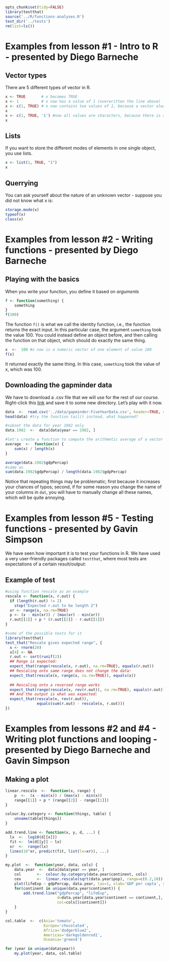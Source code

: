 ```r
opts_chunk$set(tidy=FALSE)
library(testthat)
source('../R/functions-analyses.R')
test_dir('../tests')
rm(list=ls())
```

# Examples from lesson #1 - Intro to R - presented by Diego Barneche  

## Vector types

There are 5 different types of vector in R.  
```r
x <- TRUE       # x becomes TRUE
x <- 1          # x now has a value of 1 (overwritten the line above)
x <- c(1, TRUE) # x now contains two values of 1, because a vector always stores the same mode of elements
x
x <- c(1, TRUE, '1') #now all values are characters, because there is a underlying hierarchy. For instance, if there is one element of mode 'character' in your vector, then all elements will be treated as so
x
```

## Lists  
If you want to store the different modes of elements in one single object, you use lists.  
```r
x <- list(1, TRUE, "1")
x
```

## Querrying  
You can ask yourself about the nature of an unknown vector - suppose you did not know what x is:  
```r
storage.mode(x)
typeof(x)
class(x)
```

# Examples from lesson #2 - Writing functions - presented by Diego Barneche  

## Playing with the basics  
When you write your function, you define it based on *arguments*  
```r
f <- function(something) {
    something
}
f(100)
```
The function `f()` is what we call the identity function, i.e., the function returns the exact input. In this particular case, the argument `something` took the value 100. You could instead define an object before, and then calling the function on that object, which should do exactly the same thing.  
```r
x  <-  100 #x now is a numeric vector of one element of value 100
f(x)
```
It returned exactly the same thing. In this case, `something` took the value of x, which was 100.  

## Downloading the gapminder data
We have to download a .csv file that we will use for the rest of our course. Right-click this [link][id] and save it to some new directory. Let's play with it now. 
```r
data  <-  read.csv('../data/gapminder-FiveYearData.csv', header=TRUE, stringsAsFactors=FALSE)
head(data) #try the function tail() instead, what happened?

#subset the data for year 1982 only
data.1982  <-  data[data$year == 1982, ]

#let's create a function to compute the arithmetic average of a vector
average  <-  function(x) {
    sum(x) / length(x)
}

average(data.1982$gdpPercap)
#same as 
sum(data.1982$gdpPercap) / length(data.1982$gdpPercap)
```
Notice that repeating things may be problematic; first because it increases your chances of typos; second, if for some reason you change the name of your columns in `dat`, you will have to manually change all these names, which will be quite annoying.  

# Examples from lesson #5 - Testing functions - presented by Gavin Simpson  
We have seen how important it is to test your functions in R. We have used a very user-friendly packages called `testthat`, where most tests are expectations of a certain result/output:  

## Example of test  
```r
#using function rescale as an example
rescale <- function(x, r.out) {
  if (length(r.out) != 2)
    stop("Expected r.out to be length 2")
  xr <- range(x, na.rm=TRUE)
  p <- (x - min(xr)) / (max(xr) - min(xr))
  r.out[[1]] + p * (r.out[[2]] - r.out[[1]])
}

#some of the possible tests for it
library(testthat)
test_that("Rescale gives expected range", {
  x <- rnorm(20)
  x[4] <- NA
  r.out <- sort(runif(2))
  ## Range is expected:
  expect_that(range(rescale(x, r.out), na.rm=TRUE), equals(r.out))
  ## Rescaling onto same range does not change the data:
  expect_that(rescale(x, range(x, na.rm=TRUE)), equals(x))
  
  ## Rescaling onto a reversed range works
  expect_that(range(rescale(x, rev(r.out)), na.rm=TRUE), equals(r.out))
  ## And the output is what was expected:
  expect_that(rescale(x, rev(r.out)),
              equals(sum(r.out) - rescale(x, r.out)))
})
```

# Examples from lessons #2 and #4 - Writing plot functions and looping - presented by Diego Barneche and Gavin Simpson  

## Making a plot  
```r
linear.rescale  <-  function(x, range) {
    p  <-  (x - min(x)) / (max(x) - min(x))
    range[[1]] + p * (range[[2]] - range[[1]])
}

colour.by.category <- function(things, table) {
    unname(table[things])
}

add.trend.line <- function(x, y, d, ...) {
  lx  <-  log10(d[[x]])
  fit <-  lm(d[[y]] ~ lx)
  xr  <-  range(lx)
  lines(10^xr, predict(fit, list(lx=xr)), ...)
}

my.plot  <-  function(year, data, cols) {
    data.year  <-  data[data$year == year, ]
    col       <-  colour.by.category(data.year$continent, cols)
    cex       <-  linear.rescale(sqrt(data.year$pop), range=c(0.2,10))
    plot(lifeExp ~ gdpPercap, data.year, las=1, xlab='GDP per capta', ylab='Life expectancy', cex=cex, col='black', bg=col, pch=21, log="x", xlim=c(240,114000), ylim=c(20,85), main=unique(data.year$year))
    for(continent in unique(data.year$continent)) {
        add.trend.line("gdpPercap", "lifeExp",
                       d=data.year[data.year$continent == continent,],
                       col=cols[[continent]])
    }
}
```
```r
col.table  <-  c(Asia='tomato',
                 Europe='chocolate4',
                 Africa='dodgerblue2',
                 Americas='darkgoldenrod1',
                 Oceania='green4')

for (year in unique(data$year))
    my.plot(year, data, col.table)

```

[id]: https://raw.github.com/dbarneche/2014-07-14-Dalhousie/gh-pages/data/lessons/10-functions/gapminder-FiveYearData.csv